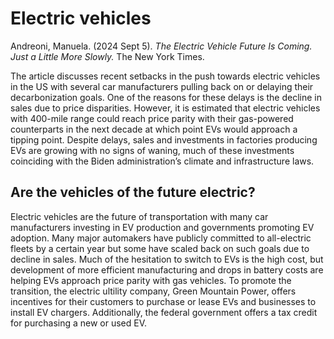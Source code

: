 # Electric vehicles

Andreoni, Manuela. (2024 Sept 5). _The Electric Vehicle Future Is Coming. Just a Little More Slowly._ The New York Times.

The article discusses recent setbacks in the push towards electric vehicles in the US with several car manufacturers pulling back on or delaying their decarbonization goals. One of the reasons for these delays is the decline in sales due to price disparities. However, it is estimated that electric vehicles with 400-mile range could reach price parity with their gas-powered counterparts in the next decade at which point EVs would approach a tipping point. Despite delays, sales and investments in factories producing EVs are growing with no signs of waning, much of these investments coinciding with the Biden administration’s climate and infrastructure laws.

## Are the vehicles of the future electric?

Electric vehicles are the future of transportation with many car manufacturers investing in EV production and governments promoting EV adoption. Many major automakers have publicly committed to all-electric fleets by a certain year but some have scaled back on such goals due to decline in sales. Much of the hesitation to switch to EVs is the high cost, but development of more efficient manufacturing and drops in battery costs are helping EVs approach price parity with gas vehicles. To promote the transition, the electric ultility company, Green Mountain Power, offers incentives for their customers to purchase or lease EVs and businesses to install EV chargers. Additionally, the federal government offers a tax credit for purchasing a new or used EV.
